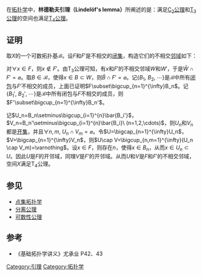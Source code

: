在[[拓扑学|拓扑学]]中，'''林德勒夫引理（Lindelöf's lemma）'''所阐述的是：满足[[第二可数空间|C<sub>2</sub>公理]]和[[正则空间|T<sub>3</sub>公理]]的空间也满足[[正规空间|T<sub>4</sub>公理]]。

==证明==
取<math>X</math>的一个可数拓扑基<math>\mathcal{B}</math>。设<math>F</math>和<math>F'</math>是不相交的[[闭集|闭集]]，构造它们的不相交[[邻域|邻域]]如下：

对<math>\forall x\in F</math>，则<math>x\notin F'</math>。由T<sub>3</sub>公理可知，有<math>x</math>和<math>F'</math>的不相交邻域<math>W</math>和<math>W'</math>，于是<math>\bar{W}\cap F'=\varnothing</math>。取<math>B\in\mathcal{B}</math>，使得<math>x\in B\subset W</math>，则<math>\bar{B}\cap F'=\varnothing</math>。记<math>\{B_1,\ B_2,\ \cdots\}</math>是<math>\mathcal{B}</math>中所有[[闭包_(数学)|闭包]]与<math>F'</math>不相交的成员，上面已证明<math>F\subset\bigcup_{n=1}^{\infty}B_n</math>。记<math>\{B_1',\ B_2',\ \cdots\}</math>是<math>\mathcal{B}</math>中所有闭包与<math>F</math>不相交的成员，则<math>F'\subset\bigcup_{n=1}^{\infty}B_n'</math>。

记<math>U_n=B_n\setminus\bigcup_{i=1}^{n}\bar{B_i'}</math>，<math>V_n=B_n'\setminus\bigcup_{i=1}^{n}\bar{B_i}\ (n=1,2,\cdots)</math>，则<math>U_n</math>和<math>V_n</math>都是[[开集|开集]]，并且<math>\forall n,m,\ U_n\cap V_m=\varnothing</math>。令<math>U=\bigcap_{n=1}^{\infty}U_n</math>，<math>V=\bigcap_{n=1}^{\infty}V_n</math>，则<math>U\cap V=\bigcup_{n,m=1}^{\infty}(U_n \cap V_m)=\varnothing</math>。设<math>x\in F</math>，则存在<math>n</math>，使得<math>x\in B_n</math>，从而<math>x\in U_n\subset U</math>。因此<math>U</math>是<math>F</math>的开邻域，同理<math>V</math>是<math>F'</math>的开邻域。从而<math>U</math>和<math>V</math>是<math>F</math>和<math>F'</math>的不相交邻域，空间<math>X</math>满足T<sub>4</sub>公理。

==参见==
*[[点集拓扑学|点集拓扑学]]
*[[分离公理|分离公理]]
*[[可数性公理|可数性公理]]

==参考==
*《基础拓扑学讲义》尤承业 P42、43
{{Topology-stub}}
[[Category:引理|Category:引理]]
[[Category:拓扑学|Category:拓扑学]]
